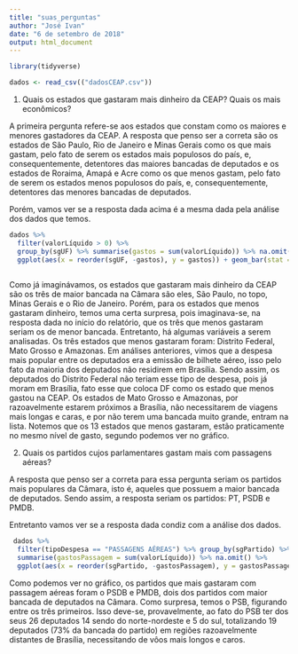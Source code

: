 ```yaml
---
title: "suas_perguntas"
author: "José Ivan"
date: "6 de setembro de 2018"
output: html_document
---
```


```r
library(tidyverse)
```

```r
dados <- read_csv(("dadosCEAP.csv"))
```

1) Quais os estados que gastaram mais dinheiro da CEAP? Quais os mais econômicos?

A primeira pergunta refere-se aos estados que constam como os maiores e menores gastadores da CEAP. A resposta que penso ser a correta são os estados de São Paulo, Rio de Janeiro e Minas Gerais como os que mais gastam, pelo fato de serem os estados mais populosos do país, e, consequentemente, detentores das maiores bancadas de deputados e os estados de Roraima, Amapá e Acre como os que menos gastam, pelo fato de serem os estados menos populosos do país, e, consequentemente, detentores das menores bancadas de deputados.

Porém, vamos ver se a resposta dada acima é a mesma dada pela análise dos dados que temos.


```r

dados %>% 
  filter(valorLíquido > 0) %>% 
  group_by(sgUF) %>% summarise(gastos = sum(valorLíquido)) %>% na.omit() %>% 
  ggplot(aes(x = reorder(sgUF, -gastos), y = gastos)) + geom_bar(stat = "identity")
  
```

Como já imaginávamos, os estados que gastaram mais dinheiro da CEAP são os três de maior bancada na Câmara são eles, São Paulo, no topo, Minas Gerais e o Rio de Janeiro. Porém, para os estados que menos gastaram dinheiro, temos uma certa surpresa, pois imaginava-se, na resposta dada no início do relatório, que os três que menos gastaram seriam os de menor bancada. Entretanto, há algumas variáveis a serem analisadas. Os três estados que menos gastaram foram: Distrito Federal, Mato Grosso e Amazonas. Em análises anteriores, vimos que a despesa mais popular entre os deputados era a emissão de bilhete aéreo, isso pelo fato da maioria dos deputados não residirem em Brasília. Sendo assim, os deputados do Distrito Federal não teriam esse tipo de despesa, pois já moram em Brasília, fato esse que coloca DF como os estado que menos gastou na CEAP. Os estados de Mato Grosso e Amazonas, por razoavelmente estarem próximos a Brasília, não necessitarem de viagens mais longas e caras, e por não terem uma bancada muito grande, entram na lista. Notemos que os 13 estados que menos gastaram, estão praticamente no mesmo nível de gasto, segundo podemos ver no gráfico.

2) Quais os partidos cujos parlamentares gastam mais com passagens aéreas?

A resposta que penso ser a correta para essa pergunta seriam os partidos mais populares da Câmara, isto é, aqueles que possuem a maior bancada de deputados. Sendo assim, a resposta seriam os partidos: PT, PSDB e PMDB.

Entretanto vamos ver se a resposta dada condiz com a análise dos dados.

```r
 dados %>%
  filter(tipoDespesa == "PASSAGENS AÉREAS") %>% group_by(sgPartido) %>% 
  summarise(gastosPassagem = sum(valorLíquido)) %>% na.omit() %>% 
  ggplot(aes(x = reorder(sgPartido, -gastosPassagem), y = gastosPassagem)) + geom_bar(stat = "identity") + coord_flip()
```

Como podemos ver no gráfico, os partidos que mais gastaram com passagem aéreas foram o PSDB e PMDB, dois dos partidos com maior bancada de deputados na Câmara. Como surpresa, temos o PSB, figurando entre os três primeiros. Isso deve-se, provavelmente, ao fato do PSB ter dos seus 26 deputados 14 sendo do norte-nordeste e 5 do sul, totalizando 19 deputados (73% da bancada do partido) em regiões razoavelmente distantes de Brasília, necessitando de vôos mais longos e caros.  

